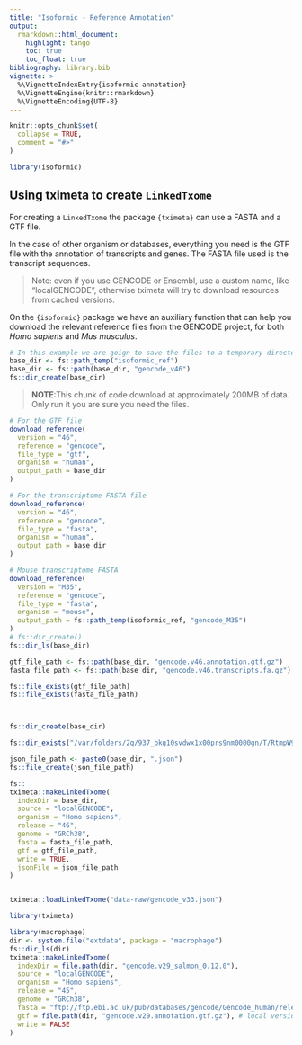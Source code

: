 ```yaml
---
title: "Isoformic - Reference Annotation"
output:
  rmarkdown::html_document:
    highlight: tango
    toc: true
    toc_float: true
bibliography: library.bib
vignette: >
  %\VignetteIndexEntry{isoformic-annotation}
  %\VignetteEngine{knitr::rmarkdown}
  %\VignetteEncoding{UTF-8}
---
```


```r
knitr::opts_chunk$set(
  collapse = TRUE,
  comment = "#>"
)
```

```r
library(isoformic)
```

## Using tximeta to create `LinkedTxome`

For creating a `LinkedTxome` the package `{tximeta}` can use a FASTA and a GTF file.

In the case of other organism or databases, everything you need is the GTF file
with the annotation of transcripts and genes. The FASTA file used is the
transcript sequences.

> Note: even if you use GENCODE or Ensembl, use a custom name,
  like "localGENCODE", otherwise tximeta will try to download resources from
  cached versions.

On the `{isoformic}` package we have an auxiliary function that can help you
download the relevant reference files from the GENCODE project,
for both *Homo sapiens* and *Mus musculus*.

```r
# In this example we are goign to save the files to a temporary directory
base_dir <- fs::path_temp("isoformic_ref")
base_dir <- fs::path(base_dir, "gencode_v46")
fs::dir_create(base_dir)
```

> **NOTE**:This chunk of code download at approximately 200MB of data.
Only run it you are sure you need the files.

```r
# For the GTF file
download_reference(
  version = "46",
  reference = "gencode",
  file_type = "gtf",
  organism = "human",
  output_path = base_dir
)

# For the transcriptome FASTA file
download_reference(
  version = "46",
  reference = "gencode",
  file_type = "fasta",
  organism = "human",
  output_path = base_dir
)

# Mouse transcriptome FASTA
download_reference(
  version = "M35",
  reference = "gencode",
  file_type = "fasta",
  organism = "mouse",
  output_path = fs::path_temp(isoformic_ref, "gencode_M35")
)
# fs::dir_create()
fs::dir_ls(base_dir)
```


```r
gtf_file_path <- fs::path(base_dir, "gencode.v46.annotation.gtf.gz")
fasta_file_path <- fs::path(base_dir, "gencode.v46.transcripts.fa.gz")

fs::file_exists(gtf_file_path)
fs::file_exists(fasta_file_path)



fs::dir_create(base_dir)

fs::dir_exists("/var/folders/2q/937_bkg10svdwx1x00prs9nm0000gn/T/RtmpW9sxel/isoformic_ref/gencode_v46")

json_file_path <- paste0(base_dir, ".json")
fs::file_create(json_file_path)

fs::
tximeta::makeLinkedTxome(
  indexDir = base_dir,
  source = "localGENCODE",
  organism = "Homo sapiens",
  release = "46",
  genome = "GRCh38",
  fasta = fasta_file_path,
  gtf = gtf_file_path,
  write = TRUE,
  jsonFile = json_file_path
)


tximeta::loadLinkedTxome("data-raw/gencode_v33.json")
```

```r
library(tximeta)

library(macrophage)
dir <- system.file("extdata", package = "macrophage")
fs::dir_ls(dir)
tximeta::makeLinkedTxome(
  indexDir = file.path(dir, "gencode.v29_salmon_0.12.0"),
  source = "localGENCODE",
  organism = "Homo sapiens",
  release = "45",
  genome = "GRCh38",
  fasta = "ftp://ftp.ebi.ac.uk/pub/databases/gencode/Gencode_human/release_29/gencode.v29.transcripts.fa.gz",
  gtf = file.path(dir, "gencode.v29.annotation.gtf.gz"), # local version
  write = FALSE
)
```
